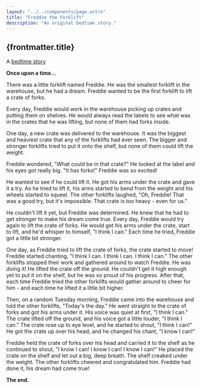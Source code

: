 ```yaml
---
layout: "../../components/page.astro"
title: "Freddie the Forklift"
description: "An original bedtime story."
---
```


## {frontmatter.title}

A [bedtime story](/bedtime-stories)

**Once upon a time...**

There was a little forklift named Freddie. He was the smallest forklift in the warehouse, but he had a dream. Freddie wanted to be the first forklift to lift a crate of forks.

Every day, Freddie would work in the warehouse picking up crates and putting them on shelves. He would always read the labels to see what was in the crates that he was lifting, but none of them had forks inside.

One day, a new crate was delivered to the warehouse. It was the biggest and heaviest crate that any of the forklifts had ever seen. The bigger and stronger forklifts tried to put it onto the shelf, but none of them could lift the weight.

Freddie wondered, "What could be in that crate?" He looked at the label and his eyes got really big. "It has forks!" Freddie was so excited!

He wanted to see if he could lift it. He got his arms under the crate and gave it a try. As he tried to lift it, his arms started to bend from the weight and his wheels started to squeel. The other forklifts laughed, "Oh, Freddie! That was a good try, but it's impossible. That crate is too heavy - even for us."

He couldn't lift it yet, but Freddie was determined. He knew that he had to get stronger to make his dream come true. Every day, Freddie would try again to lift the crate of forks. He would get his arms under the crate, start to lift, and he'd whisper to himself, "I think I can." Each time he tried, Freddie got a little bit stronger.

One day, as Freddie tried to lift the crate of forks, the crate started to move! Freddie started chanting, "I think I can. I think I can. I think I can." The other forklifts stopped their work and gathered around to watch Freddie. He was doing it! He lifted the crate off the ground. He couldn't get it high enough yet to put it on the shelf, but he was so proud of his progress. After that, each time Freddie tried the other forklifts would gather around to cheer for him - and each time he lifted it a little bit higher.

Then, on a random Tuesday morning, Freddie came into the warehouse and told the other forklifts, "Today's the day." He went straight to the crate of forks and got his arms under it. His voice was quiet at first, "I think I can." The crate lifted off the ground, and his voice got a little louder, "I think I can." The crate rose up to eye level, and he started to shout, "I think I can!" He got the crate up over his head, and he changed his chant, "I know I can!"

Freddie held the crate of forks over his head and carried it to the shelf as he continued to shout, "I know I can! I know I can! I know I can!" He placed the crate on the shelf and let out a big, deep breath. The shelf creaked under the weight. The other forklifts cheered and congratulated him. Freddie had done it, his dream had come true!

**The end.**